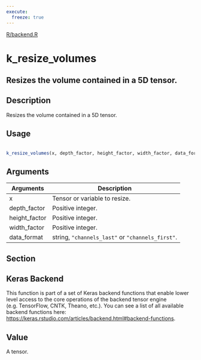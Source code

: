 ```yaml
---
execute:
  freeze: true
---
```


[R/backend.R](https://github.com/rstudio/keras//blob/main/R/backend.R#L2369) 

# k_resize_volumes

## Resizes the volume contained in a 5D tensor.

## Description
 Resizes the volume contained in a 5D tensor. 


## Usage
```r
 
k_resize_volumes(x, depth_factor, height_factor, width_factor, data_format) 
```

## Arguments
|Arguments|Description|
|---|---|
| x | Tensor or variable to resize. |
| depth_factor | Positive integer. |
| height_factor | Positive integer. |
| width_factor | Positive integer. |
| data_format | string, `"channels_last"` or `"channels_first"`. |


## Section

## Keras Backend

   This function is part of a set of Keras backend functions that enable lower level access to the core operations of the backend tensor engine (e.g. TensorFlow, CNTK, Theano, etc.).  You can see a list of all available backend functions here: [https://keras.rstudio.com/articles/backend.html#backend-functions](https://keras.rstudio.com/articles/backend.html#backend-functions). 

## Value
 A tensor. 




